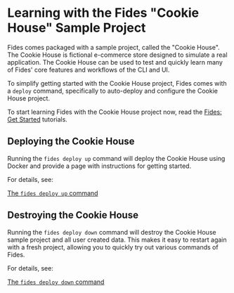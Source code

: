 # Learning with the Fides "Cookie House" Sample Project

Fides comes packaged with a sample project, called the "Cookie House". The Cookie House is fictional e-commerce store designed to simulate a real application. The Cookie House can be used to test and quickly learn many of Fides' core features and workflows of the CLI and UI. 

To simplify getting started with the Cookie House project, Fides comes with a ```deploy``` command, specifically to auto-deploy and configure the Cookie House project.

To start learning Fides with the Cookie House project now, read the [Fides: Get Started](/docs/dev-docs/get-started) tutorials.

## Deploying the Cookie House
Running the ```fides deploy up``` command will deploy the Cookie House using Docker and provide a page with instructions for getting started.

For details, see:

[The ```fides deploy up``` command](/docs/dev-docs/cli/sample/cmd-deploy#up)

## Destroying the Cookie House
Running the ```fides deploy down``` command will destroy the Cookie House sample project and all user created data. This makes it easy to restart again with a fresh project, allowing you to quickly try out various commands of Fides.

For details, see:

[The ```fides deploy down``` command](/docs/dev-docs/cli/sample/cmd-deploy#down)